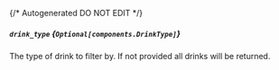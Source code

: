 {/* Autogenerated DO NOT EDIT  */}

##### `drink_type` *{`Optional[components.DrinkType]`}*
The type of drink to filter by. If not provided all drinks will be returned.
<Collapsible openLabel={Labels.showProperties} closeLabel={Labels.hideProperties}>
    <DrinkType/>
</Collapsible>


